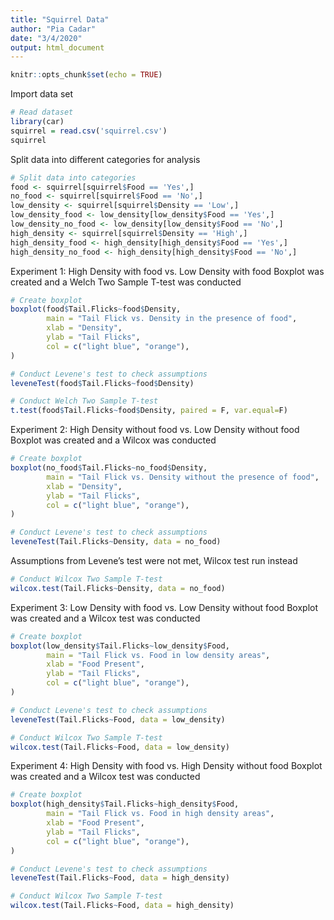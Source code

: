 ```yaml
---
title: "Squirrel Data"
author: "Pia Cadar"
date: "3/4/2020"
output: html_document
---
```


```r
knitr::opts_chunk$set(echo = TRUE)
```

Import data set
```r
# Read dataset
library(car)
squirrel = read.csv('squirrel.csv')
squirrel
```

Split data into different categories for analysis
```r
# Split data into categories
food <- squirrel[squirrel$Food == 'Yes',]
no_food <- squirrel[squirrel$Food == 'No',]
low_density <- squirrel[squirrel$Density == 'Low',]
low_density_food <- low_density[low_density$Food == 'Yes',]
low_density_no_food <- low_density[low_density$Food == 'No',]
high_density <- squirrel[squirrel$Density == 'High',]
high_density_food <- high_density[high_density$Food == 'Yes',]
high_density_no_food <- high_density[high_density$Food == 'No',]

```

Experiment 1: High Density with food vs. Low Density with food
Boxplot was created and a Welch Two Sample T-test was conducted
```r
# Create boxplot
boxplot(food$Tail.Flicks~food$Density,
        main = "Tail Flick vs. Density in the presence of food",
        xlab = "Density",
        ylab = "Tail Flicks",
        col = c("light blue", "orange"),
)
```
```r
# Conduct Levene's test to check assumptions
leveneTest(food$Tail.Flicks~food$Density)
```
```r
# Conduct Welch Two Sample T-test
t.test(food$Tail.Flicks~food$Density, paired = F, var.equal=F)
```

Experiment 2: High Density without food vs. Low Density without food
Boxplot was created and a Wilcox was conducted
```r
# Create boxplot
boxplot(no_food$Tail.Flicks~no_food$Density,
        main = "Tail Flick vs. Density without the presence of food",
        xlab = "Density",
        ylab = "Tail Flicks",
        col = c("light blue", "orange"),
)
```

```r
# Conduct Levene's test to check assumptions
leveneTest(Tail.Flicks~Density, data = no_food)
```

Assumptions from Levene's test were not met, Wilcox test run instead
```r
# Conduct Wilcox Two Sample T-test
wilcox.test(Tail.Flicks~Density, data = no_food)
```

Experiment 3: Low Density with food vs. Low Density without food
Boxplot was created and a Wilcox test was conducted
```r
# Create boxplot
boxplot(low_density$Tail.Flicks~low_density$Food,
        main = "Tail Flick vs. Food in low density areas",
        xlab = "Food Present",
        ylab = "Tail Flicks",
        col = c("light blue", "orange"),
)
```

```r
# Conduct Levene's test to check assumptions
leveneTest(Tail.Flicks~Food, data = low_density)
```

```r
# Conduct Wilcox Two Sample T-test
wilcox.test(Tail.Flicks~Food, data = low_density)
```

Experiment 4: High Density with food vs. High Density without food
Boxplot was created and a Wilcox test was conducted
```r
# Create boxplot
boxplot(high_density$Tail.Flicks~high_density$Food,
        main = "Tail Flick vs. Food in high density areas",
        xlab = "Food Present",
        ylab = "Tail Flicks",
        col = c("light blue", "orange"),
)
```

```r
# Conduct Levene's test to check assumptions
leveneTest(Tail.Flicks~Food, data = high_density)
```

```r
# Conduct Wilcox Two Sample T-test
wilcox.test(Tail.Flicks~Food, data = high_density)
```
